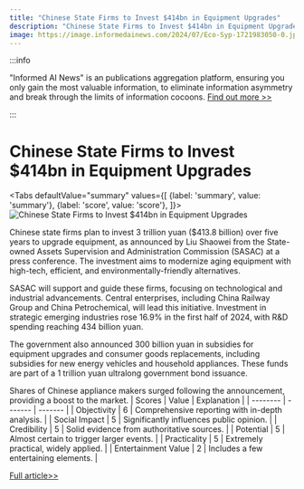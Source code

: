 ```yaml
---
title: "Chinese State Firms to Invest $414bn in Equipment Upgrades"
description: "Chinese State Firms to Invest $414bn in Equipment Upgrades"
image: https://image.informedainews.com/2024/07/Eco-Syp-1721983050-0.jpg
---
```



:::info

"Informed AI News" is an publications aggregation platform, ensuring you only gain the most valuable information, to eliminate information asymmetry and break through the limits of information cocoons.  [Find out more >>](/)

:::

# Chinese State Firms to Invest $414bn in Equipment Upgrades


<Tabs
	defaultValue="summary"
	values={[
	{label: 'summary', value: 'summary'},
	{label: 'score', value: 'score'},
]}>
<TabItem value="summary">
<img
  src="https://image.informedainews.com/2024/07/Eco-Syp-1721983050-0.jpg"
  alt="Chinese State Firms to Invest $414bn in Equipment Upgrades"
/>



Chinese state firms plan to invest 3 trillion yuan ($413.8 billion) over five years to upgrade equipment, as announced by Liu Shaowei from the State-owned Assets Supervision and Administration Commission (SASAC) at a press conference. The investment aims to modernize aging equipment with high-tech, efficient, and environmentally-friendly alternatives.

SASAC will support and guide these firms, focusing on technological and industrial advancements. Central enterprises, including China Railway Group and China Petrochemical, will lead this initiative. Investment in strategic emerging industries rose 16.9% in the first half of 2024, with R&D spending reaching 434 billion yuan.

The government also announced 300 billion yuan in subsidies for equipment upgrades and consumer goods replacements, including subsidies for new energy vehicles and household appliances. These funds are part of a 1 trillion yuan ultralong government bond issuance.

Shares of Chinese appliance makers surged following the announcement, providing a boost to the market.
</TabItem>
<TabItem value="score">
	| Scores     | Value   | Explanation |
	| -------- | ------- | ------- |
	| Objectivity  | 6    | Comprehensive reporting with in-depth analysis.    |
	| Social Impact | 5     | Significantly influences public opinion.    |
	| Credibility    | 5    | Solid evidence from authoritative sources.    |
	| Potential    | 5    | Almost certain to trigger larger events.    |
	| Practicality    | 5    | Extremely practical, widely applied.    |
	| Entertainment Value    | 2    | Includes a few entertaining elements.    |
</TabItem>
</Tabs>

[Full article>>](https://asia.nikkei.com/Economy/Chinese-state-enterprises-to-pour-414bn-into-equipment-upgrades)
